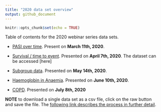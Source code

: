 ```yaml
---
title: "2020 data set overview"
output: github_document
---
```


```r
knitr::opts_chunk$set(echo = TRUE)
```

Table of contents for the 2020 webinar series data sets. 

* [PASI over time](https://github.com/VIS-SIG/Wonderful-Wednesdays/tree/master/data/2020/2020-03-11). Present on **March 11th, 2020**. 


* [Survival / time to event](https://github.com/VIS-SIG/Wonderful-Wednesdays/tree/master/data/2020/2020-04-08). Presented on **April 7th, 2020**. The dataset can be accessed [here]

* [Subgroup data](https://github.com/VIS-SIG/Wonderful-Wednesdays/tree/master/data/2020/2020-05-13). Presented on **May 14th, 2020**. 

* [Haemoglobin in Anaemia](https://github.com/VIS-SIG/Wonderful-Wednesdays/tree/master/data/2020/2020-06-10). Presented on **June 10th, 2020**. 


* [COPD](https://github.com/VIS-SIG/Wonderful-Wednesdays/blob/master/data/2020/2020-07-08/2020-07-08-COPD-PSI-data.csv). Presented on **July 8th, 2020**

**NOTE** to download a single data set as a csv file, click on the raw button and save the file. The [following link describes the process in further detail](https://stackoverflow.com/questions/4604663/download-single-files-from-github).  